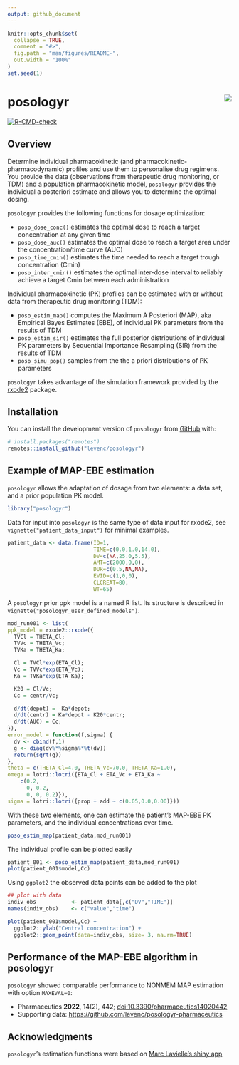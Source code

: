 ```yaml
---
output: github_document
---
```


<!-- README.md is generated from README.Rmd. Please edit that file -->

```r
knitr::opts_chunk$set(
  collapse = TRUE,
  comment = "#>",
  fig.path = "man/figures/README-",
  out.width = "100%"
)
set.seed(1)
```

# posologyr [<img src="man/figures/logo_120.png"  align="right" />](https://github.com/levenc/posologyr/)

<!-- badges: start -->
[![R-CMD-check](https://github.com/levenc/posologyr/actions/workflows/R-CMD-check.yaml/badge.svg)](https://github.com/levenc/posologyr/actions/workflows/R-CMD-check.yaml)
<!-- badges: end -->

## Overview

Determine individual pharmacokinetic (and pharmacokinetic-pharmacodynamic) profiles and use them to personalise drug regimens. You provide the data (observations from
therapeutic drug monitoring, or TDM) and a population pharmacokinetic model, `posologyr` provides the individual a posteriori estimate and allows you to determine the optimal dosing.

`posologyr` provides the following functions for dosage optimization:

+ `poso_dose_conc()` estimates the optimal dose to reach a target concentration at any given time
+ `poso_dose_auc()` estimates the optimal dose to reach a target area under the concentration/time curve (AUC)
+ `poso_time_cmin()` estimates the time needed to reach a target trough concentration (Cmin)
+ `poso_inter_cmin()` estimates the optimal inter-dose interval to reliably achieve a target Cmin between each administration 

Individual pharmacokinetic (PK) profiles can be estimated with or without data from therapeutic drug monitoring (TDM):

+ `poso_estim_map()` computes the Maximum A Posteriori (MAP), aka Empirical Bayes Estimates (EBE), of individual PK parameters from the results of TDM
+ `poso_estim_sir()` estimates the full posterior distributions of individual PK parameters by Sequential Importance Resampling (SIR) from the results of TDM
+ `poso_simu_pop()` samples from the the a priori distributions of PK parameters

`posologyr` takes advantage of the simulation framework provided by the
[rxode2](https://github.com/nlmixr2/rxode2) package.

## Installation

You can install the development version of `posologyr` from [GitHub](https://github.com/) with:

```r
# install.packages("remotes")
remotes::install_github("levenc/posologyr")
```

## Example of MAP-EBE estimation

`posologyr` allows the adaptation of dosage from two elements: a data set, and 
a prior population PK model.

```r
library("posologyr")
```

Data for input into `posologyr` is the same type of data input for rxode2, see 
`vignette("patient_data_input")` for minimal examples.

```r
patient_data <- data.frame(ID=1,
                           TIME=c(0.0,1.0,14.0),
                           DV=c(NA,25.0,5.5),
                           AMT=c(2000,0,0),
                           DUR=c(0.5,NA,NA),
                           EVID=c(1,0,0),
                           CLCREAT=80,
                           WT=65)
```

A `posologyr` prior ppk model is a named R list. Its structure is described in `vignette("posologyr_user_defined_models")`.

```r
mod_run001 <- list(
ppk_model = rxode2::rxode({
  TVCl = THETA_Cl;
  TVVc = THETA_Vc;
  TVKa = THETA_Ka;

  Cl = TVCl*exp(ETA_Cl);
  Vc = TVVc*exp(ETA_Vc);
  Ka = TVKa*exp(ETA_Ka);

  K20 = Cl/Vc;
  Cc = centr/Vc;

  d/dt(depot) = -Ka*depot;
  d/dt(centr) = Ka*depot - K20*centr;
  d/dt(AUC) = Cc;
}),
error_model = function(f,sigma) {
  dv <- cbind(f,1)
  g <- diag(dv%*%sigma%*%t(dv))
  return(sqrt(g))
},
theta = c(THETA_Cl=4.0, THETA_Vc=70.0, THETA_Ka=1.0),
omega = lotri::lotri({ETA_Cl + ETA_Vc + ETA_Ka ~
    c(0.2,
      0, 0.2,
      0, 0, 0.2)}),
sigma = lotri::lotri({prop + add ~ c(0.05,0.0,0.00)}))
```

With these two elements, one can estimate the patient's MAP-EBE PK parameters,
and the individual concentrations over time.

```r
poso_estim_map(patient_data,mod_run001)
```

The individual profile can be plotted easily

```r
patient_001 <- poso_estim_map(patient_data,mod_run001)
plot(patient_001$model,Cc)
```

Using `ggplot2` the observed data points can be added to the plot

```r
## plot with data
indiv_obs           <- patient_data[,c("DV","TIME")]
names(indiv_obs)    <- c("value","time")

plot(patient_001$model,Cc) +
  ggplot2::ylab("Central concentration") +
  ggplot2::geom_point(data=indiv_obs, size= 3, na.rm=TRUE)
```


## Performance of the MAP-EBE algorithm in posologyr
`posologyr` showed comparable performance to NONMEM MAP estimation with option `MAXEVAL=0`:

* Pharmaceutics **2022**, 14(2), 442; [doi:10.3390/pharmaceutics14020442](https://doi.org/10.3390/pharmaceutics14020442)
* Supporting data: [https://github.com/levenc/posologyr-pharmaceutics](https://github.com/levenc/posologyr-pharmaceutics)

## Acknowledgments
`posologyr`'s estimation functions were based on [Marc Lavielle's shiny app]( http://shiny.webpopix.org/mcmc/bayes1/)
